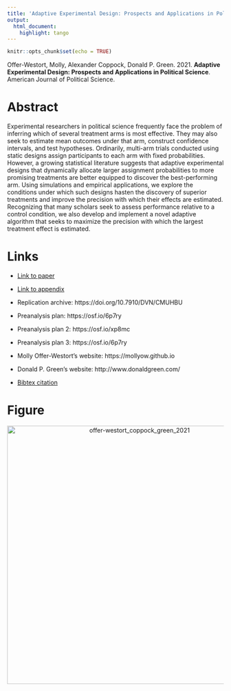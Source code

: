 ```yaml
---
title: 'Adaptive Experimental Design: Prospects and Applications in Political Science'
output:
  html_document:
    highlight: tango
---
```


```r
knitr::opts_chunk$set(echo = TRUE)
```

Offer-Westort, Molly, Alexander Coppock, Donald P. Green. 2021. <b>Adaptive Experimental Design: Prospects and Applications in Political Science</b>. American Journal of Political Science.

# Abstract
Experimental researchers in political science frequently face the problem of inferring which of several treatment arms is most effective. They may also seek to estimate mean outcomes under that arm, construct confidence intervals, and test hypotheses. Ordinarily, multi-arm trials conducted using static designs assign participants to each arm with fixed probabilities. However, a growing statistical literature suggests that adaptive experimental designs that dynamically allocate larger assignment probabilities to more promising treatments are better equipped to discover the best-performing arm. Using simulations and empirical applications, we explore the conditions under which such designs hasten the discovery of superior treatments  and improve the precision with which their effects are estimated. Recognizing that many scholars seek to assess performance relative to a control condition, we also develop and implement a novel adaptive algorithm that seeks to maximize the precision with which the largest treatment effect is estimated.

# Links
 - <a href='offer-westort_coppock_green_2021.pdf'>Link to paper</a>
 - <a href='offer-westort_coppock_green_2021_appendix.pdf'>Link to appendix</a>
 - Replication archive: https://doi.org/10.7910/DVN/CMUHBU 
 - Preanalysis plan: https://osf.io/6p7ry 
 - Preanalysis plan 2: https://osf.io/xp8mc 
 - Preanalysis plan 3: https://osf.io/6p7ry 

- Molly Offer-Westort's website: https://mollyow.github.io
- Donald P. Green's website: http://www.donaldgreen.com/
 - <a href='offer-westort_coppock_green_2021.bib'>Bibtex citation</a>

# Figure
<center><img src="display_figures/offer-westort_coppock_green_2021_display.png" alt="offer-westort_coppock_green_2021" width="600"></center>